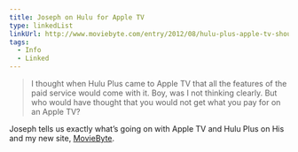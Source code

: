 ```yaml
---
title: Joseph on Hulu for Apple TV
type: linkedList
linkUrl: http://www.moviebyte.com/entry/2012/08/hulu-plus-apple-tv-should-be-equals-with-your-web-browser
tags:
  - Info
  - Linked
---
```


> I thought when Hulu Plus came to Apple TV that all the features of the paid service would come with it. Boy, was I not thinking clearly. But who would have thought that you would not get what you pay for on an Apple TV?

Joseph tells us exactly what’s going on with Apple TV and Hulu Plus on His and my new site, [MovieByte](http://moviebyte.com).
